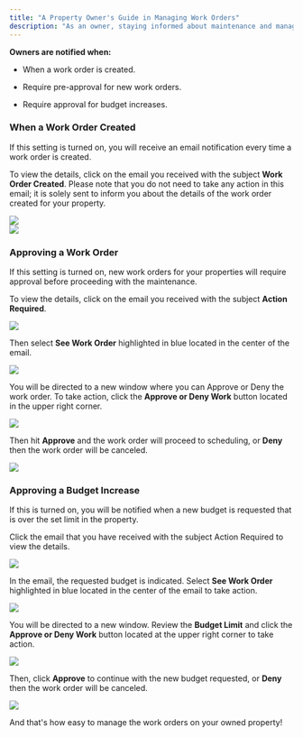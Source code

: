 ```yaml
---
title: "A Property Owner's Guide in Managing Work Orders"
description: "As an owner, staying informed about maintenance and managing property approvals brings an added layer of excitement to your responsibilities!"
---
```


**Owners are notified when:**

* When a work order is created.

* Require pre-approval for new work orders.

* Require approval for budget increases.

### **When a Work Order Created**

If this setting is turned on, you will receive an email notification every time a work order is created.

To view the details, click on the email you received with the subject **Work Order Created**. Please note that you do not need to take any action in this email; it is solely sent to inform you about the details of the work order created for your property.

<Frame>
  <img src="/images/rtaImage-537.jpg" />
</Frame>

<br />

<Frame>
  <img src="/images/rtaImage-538.jpg" />
</Frame>

### **Approving a Work Order**

If this setting is turned on, new work orders for your properties will require approval before proceeding with the maintenance.

To view the details, click on the email you received with the subject **Action Required**.

<Frame>
  <img src="/images/rtaImage-539.jpg" />
</Frame>

Then select **See Work Order** highlighted in blue located in the center of the email.

<Frame>
  <img src="/images/rtaImage-540.jpg" />
</Frame>

You will be directed to a new window where you can Approve or Deny the work order. To take action, click the **Approve or Deny Work** button located in the upper right corner.

<Frame>
  <img src="/images/rtaImage-541.jpg" />
</Frame>

Then hit **Approve** and the work order will proceed to scheduling, or **Deny** then the work order will be canceled.

<Frame>
  <img src="/images/rtaImage-542.jpg" />
</Frame>

### **Approving a Budget Increase**

If this is turned on, you will be notified when a new budget is requested that is over the set limit in the property.

Click the email that you have received with the subject Action Required to view the details.

<Frame>
  <img src="/images/rtaImage-543.jpg" />
</Frame>

In the email, the requested budget is indicated. Select **See Work Order** highlighted in blue located in the center of the email to take action.

<Frame>
  <img src="/images/rtaImage-544.jpg" />
</Frame>

You will be directed to a new window. Review the **Budget Limit** and click the **Approve or Deny Work** button located at the upper right corner to take action.

<Frame>
  <img src="/images/rtaImage-545.jpg" />
</Frame>

Then, click **Approve** to continue with the new budget requested, or **Deny** then the work order will be canceled.

<Frame>
  <img src="/images/rtaImage-546.jpg" />
</Frame>

And that's how easy to manage the work orders on your owned property!